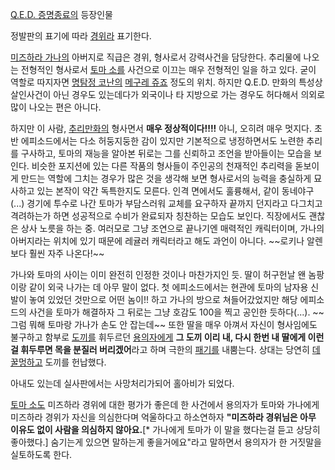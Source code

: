 [[Q.E.D. 증명종료]]의 등장인물

정발판의 표기에 따라 [[경위]]라 표기한다.



[[미즈하라 가나]]의 아버지로 직급은 경위, 형사로서 강력사건을 담당한다. 추리물에 나오는 전형적인 형사로서 [[토마 소]]를 사건으로 이끄는 매우 전형적인 일을 하고 있다. 굳이 역할로 따지자면 [[명탐정 코난]]의 [[메구레 쥬죠]] 정도의 위치. 하지만 Q.E.D. 만화의 특성상 살인사건이 아닌 경우도 있는데다가 외국이나 타 지방으로 가는 경우도 허다해서 의외로 많이 나오는 편은 아니다. 

하지만 이 사람, [[추리만화]]의 형사면서 '''매우 정상적이다!!!!''' 아니, 오히려 매우 멋지다. 초반 에피소드에서는 다소 허둥지둥한 감이 있지만 기본적으로 냉정하면서도 노련한 추리를 구사하고, 토마의 재능을 알아본 뒤로는 그를 신뢰하고 조언을 받아들이는 모습을 보인다. 비슷한 포지션에 있는 다른 작품의 형사들이 주인공의 천재적인 추리력을 돋보이게 만드는 역할에 그치는 경우가 많은 것을 생각해 보면 형사로서의 능력을 충실하게 묘사하고 있는 본작이 약간 독특한지도 모른다. 인격 면에서도 훌륭해서, 같이 동네야구(...) 경기에 투수로 나간 토마가 부담스러워 교체를 요구하자 끝까지 던지라고 다그치고 격려하는가 하면 성공적으로 수비가 완료되자 칭찬하는 모습도 보인다. 직장에서도 괜찮은 상사 노릇을 하는 중. 여러모로 그냥 조연으로 끝나기엔 매력적인 캐릭터이며, 가나의 아버지라는 위치에 있기 때문에 레귤러 캐릭터라고 해도 과언이 아니다. ~~로키나 알렌보다 훨씬 자주 나온다!~~

가나와 토마의 사이는 이미 완전히 인정한 것이나 마찬가지인 듯. 딸이 허구헌날 왠 놈팡이랑 같이 외국 나가는 데 아무 말이 없다. 첫 에피소드에서는 현관에 토마의 남자용 신발이 놓여 있었던 것만으로 어떤 놈이!! 하고 가나의 방으로 쳐들어갔었지만 해당 에피소드의 사건을 토마가 해결하자 그 뒤로는 그냥 호감도 100을 찍고 공인한 듯하다(...). ~~그럼 뭐해 토마랑 가나가 손도 안 잡는데~~
또한 딸을 매우 아껴서 자신이 형사임에도 불구하고 함부로 [[도끼]]를 휘두르던 [[용의자]]에게 '''그 도끼 이리 내, 다시 한번 내 딸에게 이런 걸 휘두루면 목을 분질러 버리겠어'''라고 하며 극한의 [[패기]]를 내뿜는다. 상대는 당연히 [[데꿀멍]]하고 도끼를 헌납했다.

아내도 있는데 실사판에서는 사망처리가되어 홀아비가 되었다.

[[토마 소]]도 미즈하라 경위에 대한 평가가 좋은데 한 사건에서 용의자가 토마와 가나에게 미즈하라 경위가 자신을 의심한다며 억울하다고 하소연하자 '''"미즈하라 경위님은 아무 이유도 없이 사람을 의심하지 않아요.'''[* 가나에게 토마가 이 말을 했다는걸 듣고 상당히 좋아했다.]  숨기는게 있으면 말하는게 좋을거에요"라고 말하면서 용의자가 한 거짓말을 실토하도록 한다.
